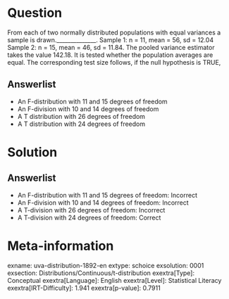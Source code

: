 Question
========

From each of two normally distributed populations with equal variances a sample is drawn.______________. Sample 1: n = 11, mean = 56, sd = 12.04 Sample 2: n = 15, mean = 46, sd = 11.84. The pooled variance estimator takes the value 142.18. It is tested whether the population averages are equal. The corresponding test size follows, if the null hypothesis is TRUE,

Answerlist
----------

* An F-distribution with 11 and 15 degrees of freedom
* An F-division with 10 and 14 degrees of freedom
* A T distribution with 26 degrees of freedom
* A T distribution with 24 degrees of freedom

Solution
========

Answerlist
----------

* An F-distribution with 11 and 15 degrees of freedom: Incorrect
* An F-division with 10 and 14 degrees of freedom: Incorrect
* A T-division with 26 degrees of freedom: Incorrect
* A T-division with 24 degrees of freedom: Correct

Meta-information
================
exname: uva-distribution-1892-en
extype: schoice
exsolution: 0001
exsection: Distributions/Continuous/t-distribution
exextra[Type]: Conceptual
exextra[Language]: English
exextra[Level]: Statistical Literacy
exextra[IRT-Difficulty]: 1.941
exextra[p-value]: 0.7911
